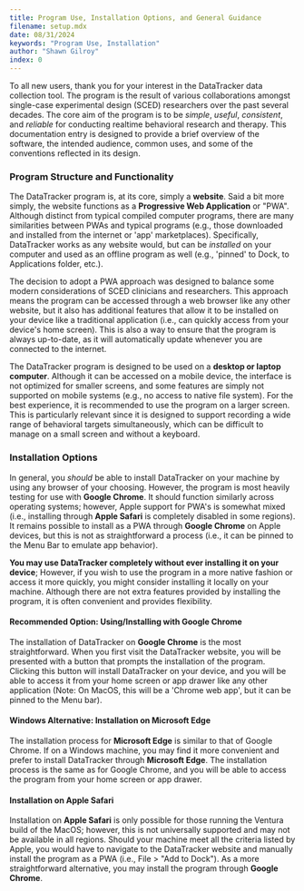 ```yaml
---
title: Program Use, Installation Options, and General Guidance
filename: setup.mdx
date: 08/31/2024
keywords: "Program Use, Installation"
author: "Shawn Gilroy"
index: 0
---
```


To all new users, thank you for your interest in the DataTracker data collection tool. The program is the result of various collaborations amongst single-case experimental design (SCED) researchers over the past several decades. The core aim of the program is to be *simple*, *useful*, *consistent*, and *reliable* for conducting realtime behavioral research and therapy. This documentation entry is designed to provide a brief overview of the software, the intended audience, common uses, and some of the conventions reflected in its design.

### Program Structure and Functionality

The DataTracker program is, at its core, simply a **website**. Said a bit more simply, the website functions as a **Progressive Web Application** or "PWA". Although distinct from typical compiled computer programs, there are many similarities between PWAs and typical programs (e.g., those downloaded and installed from the internet or 'app' marketplaces). Specifically, DataTracker works as any website would, but can be *installed* on your computer and used as an offline program as well (e.g., 'pinned' to Dock, to Applications folder, etc.).

The decision to adopt a PWA approach was designed to balance some modern considerations of SCED clinicians and researchers. This approach means the program can be accessed through a web browser like any other website, but it also has additional features that allow it to be installed on your device like a traditional application (i.e., can quickly access from your device's home screen). This is also a way to ensure that the program is always up-to-date, as it will automatically update whenever you are connected to the internet.

The DataTracker program is designed to be used on a **desktop or laptop computer**. Although it can be accessed on a mobile device, the interface is not optimized for smaller screens, and some features are simply not supported on mobile systems (e.g., no access to native file system). For the best experience, it is recommended to use the program on a larger screen. This is particularly relevant since it is designed to support recording a wide range of behavioral targets simultaneously, which can be difficult to manage on a small screen and without a keyboard.

### Installation Options

In general, you _should_ be able to install DataTracker on your machine by using any browser of your choosing. However, the program is most heavily testing for use with **Google Chrome**. It should function similarly across operating systems; however, Apple support for PWA's is somewhat mixed (i.e., installing through **Apple Safari** is completely disabled in some regions). It remains possible to install as a PWA through **Google Chrome** on Apple devices, but this is not as straightforward a process (i.e., it can be pinned to the Menu Bar to emulate app behavior).

**You may use DataTracker completely without ever installing it on your device**; However, if you wish to use the program in a more native fashion or access it more quickly, you might consider installing it locally on your machine. Although there are not extra features provided by installing the program, it is often convenient and provides flexibility.

#### Recommended Option: Using/Installing with Google Chrome

The installation of DataTracker on **Google Chrome** is the most straightforward. When you first visit the DataTracker website, you will be presented with a button that prompts the installation of the program. Clicking this button will install DataTracker on your device, and you will be able to access it from your home screen or app drawer like any other application (Note: On MacOS, this will be a 'Chrome web app', but it can be pinned to the Menu bar).

#### Windows Alternative: Installation on Microsoft Edge

The installation process for **Microsoft Edge** is similar to that of Google Chrome. If on a Windows machine, you may find it more convenient and prefer to install DataTracker through **Microsoft Edge**. The installation process is the same as for Google Chrome, and you will be able to access the program from your home screen or app drawer.

#### Installation on Apple Safari

Installation on **Apple Safari** is only possible for those running the Ventura build of the MacOS; however, this is not universally supported and may not be available in all regions. Should your machine meet all the criteria listed by Apple, you would have to navigate to the DataTracker website and manually install the program as a PWA (i.e., File > "Add to Dock"). As a more straightforward alternative, you may install the program through **Google Chrome**.
